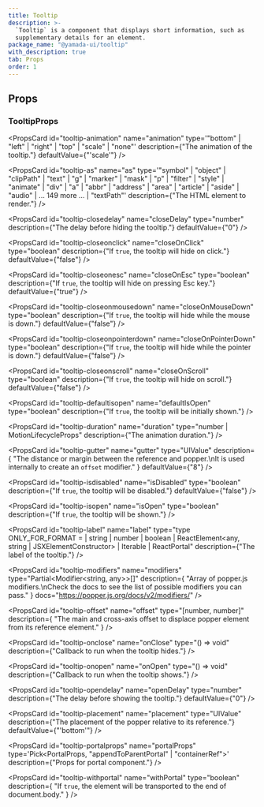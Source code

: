 ```yaml
---
title: Tooltip
description: >-
  `Tooltip` is a component that displays short information, such as
  supplementary details for an element.
package_name: "@yamada-ui/tooltip"
with_description: true
tab: Props
order: 1
---
```


## Props

### TooltipProps

<PropsCard id="tooltip-_accept" name="_accept" type="CSSUIObject" />

<PropsCard id="tooltip-_active" name="_active" type="CSSUIObject" />

<PropsCard id="tooltip-_after" name="_after" type="CSSUIObject" />

<PropsCard id="tooltip-_anylink" name="_anyLink" type="CSSUIObject" />

<PropsCard id="tooltip-_autofill" name="_autofill" type="CSSUIObject" />

<PropsCard id="tooltip-_backdrop" name="_backdrop" type="CSSUIObject" />

<PropsCard id="tooltip-_before" name="_before" type="CSSUIObject" />

<PropsCard id="tooltip-_between" name="_between" type="CSSUIObject" />

<PropsCard id="tooltip-_blank" name="_blank" type="CSSUIObject" />

<PropsCard id="tooltip-_checked" name="_checked" type="CSSUIObject" />

<PropsCard id="tooltip-_cue" name="_cue" type="CSSUIObject" />

<PropsCard id="tooltip-_cueregion" name="_cueRegion" type="CSSUIObject" />

<PropsCard id="tooltip-_dark" name="_dark" type="CSSUIObject" />

<PropsCard id="tooltip-_default" name="_default" type="CSSUIObject" />

<PropsCard id="tooltip-_disabled" name="_disabled" type="CSSUIObject" />

<PropsCard id="tooltip-_empty" name="_empty" type="CSSUIObject" />

<PropsCard id="tooltip-_enabled" name="_enabled" type="CSSUIObject" />

<PropsCard id="tooltip-_end" name="_end" type="CSSUIObject" />

<PropsCard id="tooltip-_even" name="_even" type="CSSUIObject" />

<PropsCard id="tooltip-_expanded" name="_expanded" type="CSSUIObject" />

<PropsCard id="tooltip-_fileselector" name="_fileSelector" type="CSSUIObject" />

<PropsCard id="tooltip-_filled" name="_filled" type="CSSUIObject" />

<PropsCard id="tooltip-_first" name="_first" type="CSSUIObject" />

<PropsCard id="tooltip-_firstletter" name="_firstLetter" type="CSSUIObject" />

<PropsCard id="tooltip-_firstline" name="_firstLine" type="CSSUIObject" />

<PropsCard id="tooltip-_focus" name="_focus" type="CSSUIObject" />

<PropsCard id="tooltip-_focusvisible" name="_focusVisible" type="CSSUIObject" />

<PropsCard id="tooltip-_focuswithin" name="_focusWithin" type="CSSUIObject" />

<PropsCard id="tooltip-_fullscreen" name="_fullScreen" type="CSSUIObject" />

<PropsCard id="tooltip-_grabbed" name="_grabbed" type="CSSUIObject" />

<PropsCard id="tooltip-_groupaccept" name="_groupAccept" type="CSSUIObject" />

<PropsCard id="tooltip-_groupactive" name="_groupActive" type="CSSUIObject" />

<PropsCard id="tooltip-_groupblank" name="_groupBlank" type="CSSUIObject" />

<PropsCard id="tooltip-_groupchecked" name="_groupChecked" type="CSSUIObject" />

<PropsCard
  id="tooltip-_groupdisabled"
  name="_groupDisabled"
  type="CSSUIObject"
/>

<PropsCard id="tooltip-_groupenabled" name="_groupEnabled" type="CSSUIObject" />

<PropsCard
  id="tooltip-_groupexpanded"
  name="_groupExpanded"
  type="CSSUIObject"
/>

<PropsCard id="tooltip-_groupfocus" name="_groupFocus" type="CSSUIObject" />

<PropsCard
  id="tooltip-_groupfocusvisible"
  name="_groupFocusVisible"
  type="CSSUIObject"
/>

<PropsCard
  id="tooltip-_groupfocuswithin"
  name="_groupFocusWithin"
  type="CSSUIObject"
/>

<PropsCard id="tooltip-_groupgrabbed" name="_groupGrabbed" type="CSSUIObject" />

<PropsCard
  id="tooltip-_grouphorizontal"
  name="_groupHorizontal"
  type="CSSUIObject"
/>

<PropsCard id="tooltip-_grouphover" name="_groupHover" type="CSSUIObject" />

<PropsCard id="tooltip-_groupidle" name="_groupIdle" type="CSSUIObject" />

<PropsCard id="tooltip-_groupinvalid" name="_groupInvalid" type="CSSUIObject" />

<PropsCard id="tooltip-_grouploaded" name="_groupLoaded" type="CSSUIObject" />

<PropsCard id="tooltip-_grouploading" name="_groupLoading" type="CSSUIObject" />

<PropsCard
  id="tooltip-_groupoptional"
  name="_groupOptional"
  type="CSSUIObject"
/>

<PropsCard
  id="tooltip-_groupplaceholdershown"
  name="_groupPlaceholderShown"
  type="CSSUIObject"
/>

<PropsCard id="tooltip-_grouppressed" name="_groupPressed" type="CSSUIObject" />

<PropsCard
  id="tooltip-_groupreadonly"
  name="_groupReadOnly"
  type="CSSUIObject"
/>

<PropsCard
  id="tooltip-_groupreadwrite"
  name="_groupReadWrite"
  type="CSSUIObject"
/>

<PropsCard id="tooltip-_groupreject" name="_groupReject" type="CSSUIObject" />

<PropsCard
  id="tooltip-_grouprequired"
  name="_groupRequired"
  type="CSSUIObject"
/>

<PropsCard
  id="tooltip-_groupselected"
  name="_groupSelected"
  type="CSSUIObject"
/>

<PropsCard
  id="tooltip-_groupuserinvalid"
  name="_groupUserInvalid"
  type="CSSUIObject"
/>

<PropsCard id="tooltip-_groupvalid" name="_groupValid" type="CSSUIObject" />

<PropsCard
  id="tooltip-_groupvertical"
  name="_groupVertical"
  type="CSSUIObject"
/>

<PropsCard id="tooltip-_hidden" name="_hidden" type="CSSUIObject" />

<PropsCard id="tooltip-_holiday" name="_holiday" type="CSSUIObject" />

<PropsCard id="tooltip-_horizontal" name="_horizontal" type="CSSUIObject" />

<PropsCard id="tooltip-_hover" name="_hover" type="CSSUIObject" />

<PropsCard id="tooltip-_idle" name="_idle" type="CSSUIObject" />

<PropsCard
  id="tooltip-_indeterminate"
  name="_indeterminate"
  type="CSSUIObject"
/>

<PropsCard id="tooltip-_inrange" name="_inRange" type="CSSUIObject" />

<PropsCard id="tooltip-_invalid" name="_invalid" type="CSSUIObject" />

<PropsCard id="tooltip-_last" name="_last" type="CSSUIObject" />

<PropsCard id="tooltip-_light" name="_light" type="CSSUIObject" />

<PropsCard id="tooltip-_link" name="_link" type="CSSUIObject" />

<PropsCard id="tooltip-_loaded" name="_loaded" type="CSSUIObject" />

<PropsCard id="tooltip-_loading" name="_loading" type="CSSUIObject" />

<PropsCard id="tooltip-_marker" name="_marker" type="CSSUIObject" />

<PropsCard id="tooltip-_mediadark" name="_mediaDark" type="CSSUIObject" />

<PropsCard id="tooltip-_medialight" name="_mediaLight" type="CSSUIObject" />

<PropsCard
  id="tooltip-_mediareducemotion"
  name="_mediaReduceMotion"
  type="CSSUIObject"
/>

<PropsCard id="tooltip-_modal" name="_modal" type="CSSUIObject" />

<PropsCard id="tooltip-_nativeactive" name="_nativeActive" type="CSSUIObject" />

<PropsCard
  id="tooltip-_nativechecked"
  name="_nativeChecked"
  type="CSSUIObject"
/>

<PropsCard
  id="tooltip-_nativedisabled"
  name="_nativeDisabled"
  type="CSSUIObject"
/>

<PropsCard id="tooltip-_nativefocus" name="_nativeFocus" type="CSSUIObject" />

<PropsCard
  id="tooltip-_nativefocusvisible"
  name="_nativeFocusVisible"
  type="CSSUIObject"
/>

<PropsCard
  id="tooltip-_nativefocuswithin"
  name="_nativeFocusWithin"
  type="CSSUIObject"
/>

<PropsCard id="tooltip-_nativehidden" name="_nativeHidden" type="CSSUIObject" />

<PropsCard id="tooltip-_nativehover" name="_nativeHover" type="CSSUIObject" />

<PropsCard
  id="tooltip-_nativereadonly"
  name="_nativeReadOnly"
  type="CSSUIObject"
/>

<PropsCard id="tooltip-_nativetarget" name="_nativeTarget" type="CSSUIObject" />

<PropsCard id="tooltip-_nativevalid" name="_nativeValid" type="CSSUIObject" />

<PropsCard id="tooltip-_notfirst" name="_notFirst" type="CSSUIObject" />

<PropsCard id="tooltip-_notlast" name="_notLast" type="CSSUIObject" />

<PropsCard id="tooltip-_nottarget" name="_notTarget" type="CSSUIObject" />

<PropsCard id="tooltip-_odd" name="_odd" type="CSSUIObject" />

<PropsCard id="tooltip-_only" name="_only" type="CSSUIObject" />

<PropsCard id="tooltip-_optional" name="_optional" type="CSSUIObject" />

<PropsCard id="tooltip-_outrange" name="_outRange" type="CSSUIObject" />

<PropsCard id="tooltip-_outside" name="_outside" type="CSSUIObject" />

<PropsCard id="tooltip-_paused" name="_paused" type="CSSUIObject" />

<PropsCard id="tooltip-_peeraccept" name="_peerAccept" type="CSSUIObject" />

<PropsCard id="tooltip-_peeractive" name="_peerActive" type="CSSUIObject" />

<PropsCard id="tooltip-_peerblank" name="_peerBlank" type="CSSUIObject" />

<PropsCard id="tooltip-_peerchecked" name="_peerChecked" type="CSSUIObject" />

<PropsCard id="tooltip-_peerdisabled" name="_peerDisabled" type="CSSUIObject" />

<PropsCard id="tooltip-_peerenabled" name="_peerEnabled" type="CSSUIObject" />

<PropsCard id="tooltip-_peerexpanded" name="_peerExpanded" type="CSSUIObject" />

<PropsCard id="tooltip-_peerfocus" name="_peerFocus" type="CSSUIObject" />

<PropsCard
  id="tooltip-_peerfocusvisible"
  name="_peerFocusVisible"
  type="CSSUIObject"
/>

<PropsCard
  id="tooltip-_peerfocuswithin"
  name="_peerFocusWithin"
  type="CSSUIObject"
/>

<PropsCard id="tooltip-_peergrabbed" name="_peerGrabbed" type="CSSUIObject" />

<PropsCard
  id="tooltip-_peerhorizontal"
  name="_peerHorizontal"
  type="CSSUIObject"
/>

<PropsCard id="tooltip-_peerhover" name="_peerHover" type="CSSUIObject" />

<PropsCard id="tooltip-_peeridle" name="_peerIdle" type="CSSUIObject" />

<PropsCard id="tooltip-_peerinvalid" name="_peerInvalid" type="CSSUIObject" />

<PropsCard id="tooltip-_peerloaded" name="_peerLoaded" type="CSSUIObject" />

<PropsCard id="tooltip-_peerloading" name="_peerLoading" type="CSSUIObject" />

<PropsCard id="tooltip-_peeroptional" name="_peerOptional" type="CSSUIObject" />

<PropsCard
  id="tooltip-_peerplaceholdershown"
  name="_peerPlaceholderShown"
  type="CSSUIObject"
/>

<PropsCard id="tooltip-_peerpressed" name="_peerPressed" type="CSSUIObject" />

<PropsCard id="tooltip-_peerreadonly" name="_peerReadOnly" type="CSSUIObject" />

<PropsCard
  id="tooltip-_peerreadwrite"
  name="_peerReadWrite"
  type="CSSUIObject"
/>

<PropsCard id="tooltip-_peerreject" name="_peerReject" type="CSSUIObject" />

<PropsCard id="tooltip-_peerrequired" name="_peerRequired" type="CSSUIObject" />

<PropsCard id="tooltip-_peerselected" name="_peerSelected" type="CSSUIObject" />

<PropsCard
  id="tooltip-_peeruserinvalid"
  name="_peerUserInvalid"
  type="CSSUIObject"
/>

<PropsCard id="tooltip-_peervalid" name="_peerValid" type="CSSUIObject" />

<PropsCard id="tooltip-_peervertical" name="_peerVertical" type="CSSUIObject" />

<PropsCard id="tooltip-_picture" name="_picture" type="CSSUIObject" />

<PropsCard id="tooltip-_placeholder" name="_placeholder" type="CSSUIObject" />

<PropsCard
  id="tooltip-_placeholdershown"
  name="_placeholderShown"
  type="CSSUIObject"
/>

<PropsCard id="tooltip-_playing" name="_playing" type="CSSUIObject" />

<PropsCard id="tooltip-_pressed" name="_pressed" type="CSSUIObject" />

<PropsCard id="tooltip-_print" name="_print" type="CSSUIObject" />

<PropsCard id="tooltip-_readonly" name="_readOnly" type="CSSUIObject" />

<PropsCard id="tooltip-_readwrite" name="_readWrite" type="CSSUIObject" />

<PropsCard id="tooltip-_reject" name="_reject" type="CSSUIObject" />

<PropsCard id="tooltip-_required" name="_required" type="CSSUIObject" />

<PropsCard id="tooltip-_ripple" name="_ripple" type="CSSUIObject" />

<PropsCard id="tooltip-_scrollbar" name="_scrollbar" type="CSSUIObject" />

<PropsCard
  id="tooltip-_scrollbarbutton"
  name="_scrollbarButton"
  type="CSSUIObject"
/>

<PropsCard
  id="tooltip-_scrollbarcorner"
  name="_scrollbarCorner"
  type="CSSUIObject"
/>

<PropsCard
  id="tooltip-_scrollbarthumb"
  name="_scrollbarThumb"
  type="CSSUIObject"
/>

<PropsCard
  id="tooltip-_scrollbartrack"
  name="_scrollbarTrack"
  type="CSSUIObject"
/>

<PropsCard
  id="tooltip-_scrollbartrackpiece"
  name="_scrollbarTrackPiece"
  type="CSSUIObject"
/>

<PropsCard id="tooltip-_selected" name="_selected" type="CSSUIObject" />

<PropsCard id="tooltip-_selection" name="_selection" type="CSSUIObject" />

<PropsCard id="tooltip-_start" name="_start" type="CSSUIObject" />

<PropsCard id="tooltip-_target" name="_target" type="CSSUIObject" />

<PropsCard id="tooltip-_today" name="_today" type="CSSUIObject" />

<PropsCard id="tooltip-_userinvalid" name="_userInvalid" type="CSSUIObject" />

<PropsCard id="tooltip-_valid" name="_valid" type="CSSUIObject" />

<PropsCard id="tooltip-_vertical" name="_vertical" type="CSSUIObject" />

<PropsCard id="tooltip-_visited" name="_visited" type="CSSUIObject" />

<PropsCard id="tooltip-_weekend" name="_weekend" type="CSSUIObject" />

<PropsCard
  id="tooltip-animation"
  name="animation"
  type='"bottom" | "left" | "right" | "top" | "scale" | "none"'
  description={"The animation of the tooltip."}
  defaultValue={"'scale'"}
/>

<PropsCard
  id="tooltip-as"
  name="as"
  type='"symbol" | "object" | "clipPath" | "text" | "g" | "marker" | "mask" | "p" | "filter" | "style" | "animate" | "div" | "a" | "abbr" | "address" | "area" | "article" | "aside" | "audio" | ... 149 more ... | "textPath"'
  description={"The HTML element to render."}
/>

<PropsCard
  id="tooltip-closedelay"
  name="closeDelay"
  type="number"
  description={"The delay before hiding the tooltip."}
  defaultValue={"0"}
/>

<PropsCard
  id="tooltip-closeonclick"
  name="closeOnClick"
  type="boolean"
  description={"If `true`, the tooltip will hide on click."}
  defaultValue={"false"}
/>

<PropsCard
  id="tooltip-closeonesc"
  name="closeOnEsc"
  type="boolean"
  description={"If `true`, the tooltip will hide on pressing Esc key."}
  defaultValue={"true"}
/>

<PropsCard
  id="tooltip-closeonmousedown"
  name="closeOnMouseDown"
  type="boolean"
  description={"If `true`, the tooltip will hide while the mouse is down."}
  defaultValue={"false"}
/>

<PropsCard
  id="tooltip-closeonpointerdown"
  name="closeOnPointerDown"
  type="boolean"
  description={"If `true`, the tooltip will hide while the pointer is down."}
  defaultValue={"false"}
/>

<PropsCard
  id="tooltip-closeonscroll"
  name="closeOnScroll"
  type="boolean"
  description={"If `true`, the tooltip will hide on scroll."}
  defaultValue={"false"}
/>

<PropsCard
  id="tooltip-defaultisopen"
  name="defaultIsOpen"
  type="boolean"
  description={"If `true`, the tooltip will be initially shown."}
/>

<PropsCard
  id="tooltip-duration"
  name="duration"
  type="number | MotionLifecycleProps<number>"
  description={"The animation duration."}
/>

<PropsCard
  id="tooltip-gutter"
  name="gutter"
  type="UIValue<number>"
  description={
    "The distance or margin between the reference and popper.\nIt is used internally to create an `offset` modifier."
  }
  defaultValue={"8"}
/>

<PropsCard
  id="tooltip-isdisabled"
  name="isDisabled"
  type="boolean"
  description={"If `true`, the tooltip will be disabled."}
  defaultValue={"false"}
/>

<PropsCard
  id="tooltip-isopen"
  name="isOpen"
  type="boolean"
  description={"If `true`, the tooltip will be shown."}
/>

<PropsCard
  id="tooltip-label"
  name="label"
  type="type ONLY_FOR_FORMAT =
  | string
  | number
  | boolean
  | ReactElement<any, string | JSXElementConstructor<any>>
  | Iterable<ReactNode>
  | ReactPortal"
  description={"The label of the tooltip."}
/>

<PropsCard
  id="tooltip-modifiers"
  name="modifiers"
  type="Partial<Modifier<string, any>>[]"
  description={
    "Array of popper.js modifiers.\nCheck the docs to see the list of possible modifiers you can pass."
  }
  docs="https://popper.js.org/docs/v2/modifiers/"
/>

<PropsCard
  id="tooltip-offset"
  name="offset"
  type="[number, number]"
  description={
    "The main and cross-axis offset to displace popper element from its reference element."
  }
/>

<PropsCard
  id="tooltip-onclose"
  name="onClose"
  type="() => void"
  description={"Callback to run when the tooltip hides."}
/>

<PropsCard
  id="tooltip-onopen"
  name="onOpen"
  type="() => void"
  description={"Callback to run when the tooltip shows."}
/>

<PropsCard
  id="tooltip-opendelay"
  name="openDelay"
  type="number"
  description={"The delay before showing the tooltip."}
  defaultValue={"0"}
/>

<PropsCard
  id="tooltip-placement"
  name="placement"
  type="UIValue<Placement>"
  description={"The placement of the popper relative to its reference."}
  defaultValue={"'bottom'"}
/>

<PropsCard
  id="tooltip-portalprops"
  name="portalProps"
  type='Pick<PortalProps,
  "appendToParentPortal" | "containerRef">'
  description={"Props for portal component."}
/>

<PropsCard
  id="tooltip-withportal"
  name="withPortal"
  type="boolean"
  description={
    "If `true`, the element will be transported to the end of document.body."
  }
/>
